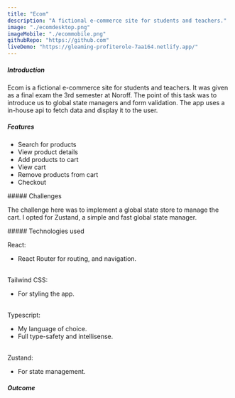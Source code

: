 ```yaml
---
title: "Ecom"
description: "A fictional e-commerce site for students and teachers."
image: "./ecomdesktop.png"
imageMobile: "./ecommobile.png"
githubRepo: "https://github.com"
liveDemo: "https://gleaming-profiterole-7aa164.netlify.app/"
---
```



<Introduction
  name="Ecom"
  description="A fictional e-commerce site for students and teachers."
/>

<Summary
  type={"Course Assignment"}
  semester={"3"}
  year="2023"
  shortSummary={
    "Ecom lets you pick and choose from a selection of items and add them to cart."
  }
/>

##### Introduction

Ecom is a fictional e-commerce site for students and teachers. It was given as a final exam the 3rd semester at Noroff.
The point of this task was to introduce us to global state managers and form validation.
The app uses a in-house api to fetch data and display it to the user.

<section class="my-6">

##### Features

- Search for products
- View product details
- Add products to cart
- View cart
- Remove products from cart
- Checkout

</section>

<section class="my-6">
##### Challenges

The challenge here was to implement a global state store to manage the cart. I opted for Zustand, a simple and fast global state manager.

</section>

<section class="my-6">
##### Technologies used

React:

- React Router for routing, and navigation.

<br />
Tailwind CSS:

- For styling the app.

<br />
Typescript:

- My language of choice.
- Full type-safety and intellisense.

<br />
Zustand:

- For state management.

</section>

<section class="my-6">

##### Outcome

<Images desk1={image1} desk2={image2} mobile={image1} />
</section>
